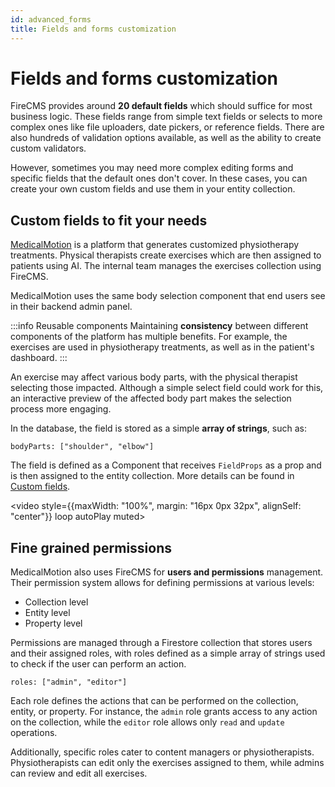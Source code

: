 ```yaml
---
id: advanced_forms
title: Fields and forms customization
---
```


<div style={{height: "350px"}}/>


# Fields and forms customization

FireCMS provides around **20 default fields** which should suffice for most business logic. These fields range from simple text fields or selects to more complex ones like file uploaders, date pickers, or reference fields. There are also hundreds of validation options available, as well as the ability to create custom validators.

However, sometimes you may need more complex editing forms and specific fields that the default ones don't cover. In these cases, you can create your own custom fields and use them in your entity collection.

## Custom fields to fit your needs

[MedicalMotion](https://www.medicalmotion.com/) is a platform that generates customized physiotherapy treatments. Physical therapists create exercises which are then assigned to patients using AI. The internal team manages the exercises collection using FireCMS.

MedicalMotion uses the same body selection component that end users see in their backend admin panel.

:::info Reusable components
Maintaining **consistency** between different components of the platform has multiple benefits.
For example, the exercises are used in physiotherapy treatments, as well as in the patient's dashboard.
:::

An exercise may affect various body parts, with the physical therapist selecting those impacted. Although a simple select field could work for this, an interactive preview of the affected body part makes the selection process more engaging.

In the database, the field is stored as a simple **array of strings**, such as:

```
bodyParts: ["shoulder", "elbow"]
```

The field is defined as a Component that receives `FieldProps` as a prop and is then assigned to the entity collection. More details can be found in [Custom fields](/docs/properties/custom_fields).

<video style={{maxWidth: "100%", margin: "16px 0px 32px", alignSelf: "center"}}
       loop autoPlay muted>
    <source src="/img/custom_fields_dark_wide.mp4" type="video/mp4"/>
</video>


## Fine grained permissions

MedicalMotion also uses FireCMS for **users and permissions** management. Their permission system allows for defining permissions at various levels:

- Collection level
- Entity level
- Property level

Permissions are managed through a Firestore collection that stores users and their assigned roles, with roles defined as a simple array of strings used to check if the user can perform an action.

```
roles: ["admin", "editor"]
```

Each role defines the actions that can be performed on the collection, entity, or property. For instance, the `admin` role grants access to any action on the collection, while the `editor` role allows only `read` and `update` operations.

Additionally, specific roles cater to content managers or physiotherapists. Physiotherapists can edit only the exercises assigned to them, while admins can review and edit all exercises.
